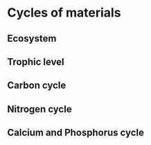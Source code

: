 # Cycles of materials   

## Ecosystem
## Trophic level
## Carbon cycle
## Nitrogen cycle
## Calcium and Phosphorus cycle
